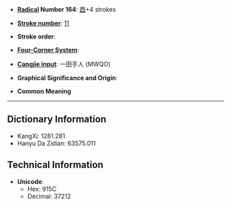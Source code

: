 * '''[[Wiktionary:Chinese radical index| Radical]] Number 164''': [[Wiktionary:Chinese radical index 酉|酉]]+4 strokes

* '''[[Wiktionary:Chinese total strokes index|Stroke number]]''': [[Wiktionary:Chinese total strokes index 11|11]]

* '''Stroke order''': 

* '''[[Wiktionary:Chinese four corner index|Four-Corner System]]''': 

* '''[[Wiktionary:Chinese Cangjie index|Cangjie input]]''': 一田手人 (MWQO)

* '''Graphical Significance and Origin''': 

* '''Common Meaning'''

----

== Dictionary Information ==

* KangXi: 1281.281
* Hanyu Da Zidian: 63575.011

== Technical Information ==

* '''Unicode''':
** Hex: 915C
** Decimal: 37212
